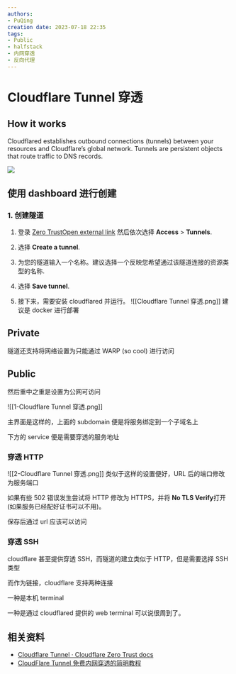 ```yaml
---
authors:
- PuQing
creation date: 2023-07-18 22:35
tags:
- Public
- halfstack
- 内网穿透
- 反向代理
---
```

# Cloudflare Tunnel 穿透

## How it works

Cloudflared establishes outbound connections (tunnels) between your resources and Cloudflare’s global network. Tunnels are persistent objects that route traffic to DNS records.

![](https://developers.cloudflare.com/assets/handshake_hufad68abf6107ffc2ef859ebe1b42b6e2_299675_1768x1102_resize_q75_box-3f75968f.jpg)

## 使用 dashboard 进行创建

### 1. 创建隧道

1. 登录 [Zero TrustOpen external link](https://one.dash.cloudflare.com/) 然后依次选择 **Access** > **Tunnels**.


   <!--truncate-->
2. 选择 **Create a tunnel**.

3. 为您的隧道输入一个名称。建议选择一个反映您希望通过该隧道连接的资源类型的名称.

4. 选择 **Save tunnel**.

5. 接下来，需要安装 cloudflared 并运行。
   ![[Cloudflare Tunnel 穿透.png]]
   建议是 docker 进行部署

## Private

隧道还支持将网络设置为只能通过 WARP (so cool) 进行访问

## Public

然后重中之重是设置为公网可访问

![[1-Cloudflare Tunnel 穿透.png]]

主界面是这样的，上面的 subdomain 便是将服务绑定到一个子域名上

下方的 service 便是需要穿透的服务地址

### 穿透 HTTP

![[2-Cloudflare Tunnel 穿透.png]]
类似于这样的设置便好，URL 后的端口修改为服务端口

如果有些 502 错误发生尝试将 HTTP 修改为 HTTPS，并将 **No TLS Verify**打开 (如果服务已经配好证书可以不用)。

保存后通过 url 应该可以访问

### 穿透 SSH

cloudflare 甚至提供穿透 SSH，而隧道的建立类似于 HTTP，但是需要选择 SSH 类型

而作为链接，cloudflare 支持两种连接

一种是本机 terminal

一种是通过 cloudflared 提供的 web terminal 可以说很周到了。

## 相关资料

- [Cloudflare Tunnel · Cloudflare Zero Trust docs](https://developers.cloudflare.com/cloudflare-one/connections/connect-networks/)
- [CloudFlare Tunnel 免费内网穿透的简明教程](https://sspai.com/post/79278#!)
